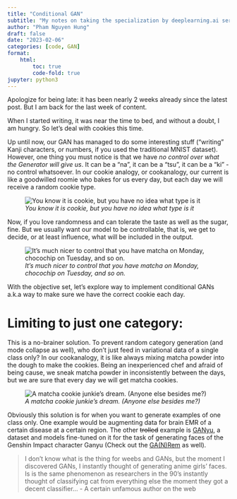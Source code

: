 ```yaml
---
title: "Conditional GAN"
subtitle: "My notes on taking the specialization by deeplearning.ai series"
author: "Pham Nguyen Hung"
draft: false
date: "2023-02-06"
categories: [code, GAN]
format:
    html:
        toc: true
        code-fold: true
jupyter: python3 
---
```

Apologize for being late: it has been nearly 2 weeks already since the latest post. But I am back for the last week of content.

When I started writing, it was near the time to bed, and without a doubt, I am hungry. So let's deal with cookies this time.

Up until now, our GAN has managed to do some interesting stuff ("writing" Kanji characters, or numbers, if you used the traditional MNIST dataset). However, one thing you must notice is that we have *no control over what the Generator will give us*. It can be a "na", it can be a "tsu", it can be a "ki" - no control whatsoever. In our cookie analogy, or cookanalogy, our current is like a goodwilled roomie who bakes for us every day, but each day we will receive a random cookie type.

![*You know it is cookie, but you have no idea what type is it*](cookie 1.png)

Now, if you love randomness and can tolerate the taste as well as the sugar, fine. But we usually want our model to be controllable, that is, we get to decide, or at least influence, what will be included in the output.

![*It's much nicer to control that you have matcha on Monday, chocochip on Tuesday, and so on.*](cookie 2.png)

With the objective set, let's explore way to implement conditional GANs a.k.a way to make sure we have the correct cookie each day.

# Limiting to just one category:

This is a no-brainer solution. To prevent random category generation (and mode collapse as well), who don't just feed in variational data of a single class only? In our cookanalogy, it is like always mixing matcha powder into the dough to make the cookies. Being an inexperienced chef and afraid of being cause, we sneak matcha powder in inconsistently between the days, but we are sure that every day we will get matcha cookies.

![*A matcha cookie junkie's dream. (Anyone else besides me?)*](cookie 3.png)

Obviously this solution is for when you want to generate examples of one class only. One example would be augmenting data for brain EMR of a certain disease at a certain region. The other ~~trolled~~ example is [GANyu](https://www.kaggle.com/datasets/andy8744/ganyu-genshin-impact-anime-faces-gan-training), a dataset and models fine-tuned on it for the task of generating faces of the Genshin Impact character Ganyu (Check out the [GA(N)Rem](https://www.kaggle.com/datasets/andy8744/rezero-rem-anime-faces-for-gan-training) as well).

> I don't know what is the thing for weebs and GANs, but the moment I discovered GANs, I instantly thought of generating anime girls' faces. Is is the same phenomenon as researchers in the 90's instantly thought of classifying cat from everything else the moment they got a decent classifier... - A certain unfamous author on the web

